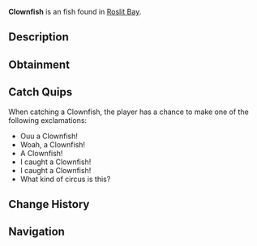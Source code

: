 {{FishInfobox
|image          = Clownfish.png
|rarity         = Uncommon
|sea            = First Sea
|location       = [[Roslit Bay]]
|sublocation    = Coral Reef
|sources        = Fishing Rod
|radar_location = 
|xp             = 90
|weather        = Foggy
|time           = 
|season         = Spring, Summer
|bait           = Flakes
|base_weight    = 0.6
|base_value     = 90
|weight_range   = 0.5
|base_chance    = 60
|base_resil     = 70
}}
'''Clownfish''' is an {{Rarity|Uncommon}} fish found in [[Roslit Bay]].

== Description ==
{{Description|The clownfish, known for its vibrant orange and white stripes, is a small, hardy reef dweller. Often found alongside coral and see anemones inside the reef of Roslit Bay.			Best paired with the Blue Tang!|Bestiary Entry}}

== Obtainment ==
{{Description|Found in Roslit Bays coral reef.|Bestiary Hint}}
{{Fish Availability|
Roslit Bay/Coral Reef
|top_rods      = 
Training Rod\279844.53\279844.53;
Rapid Rod\269980.97\247327.85;
No-Life Rod\263671.14\263671.14;
Firefly Rod\263000.18\227741.99;
Seraphic Rod\261634.79\261634.79;
Flimsy Rod\206476.2\206476.2;
Buddy Bond Rod\163745.03\127350.28;
Fast Rod\259401.11\259401.11;
Leviathan's Fang Rod\254964.84\254964.84;
Astralhook Rod\257724.52\159865.74;
Ethereal Prism Rod\255975.62\218506.85;
Depthseeker Rod\255882.66\204257.64;
Avalanche Rod\253381.77\183132.43;
Verdant Shear Rod\249879.04\223165.66;
Blazebringer Rod\241547.39\210470.73;
Zeus Rod\239825.29\223023.62;
Challenger's Rod\239659.25\239659.25;
Rod Of The Forgotten Fang\238930.89\238930.89;
Volcanic Rod\234183.14\169250.89;
Trident Rod\231391.99\185669.46;
Free Spirit Rod\226602.27\185206.99;
Rod Of The Depths\217045.85\217045.85;
Rod Of The Exalted One\203867.87\203867.87;
Steady Rod\129985.07\79216.22
|recommended   = Training Rod
}}

== Catch Quips ==
When catching a Clownfish, the player has a chance to make one of the following exclamations:
* Ouu a Clownfish!
* Woah, a Clownfish!
* A Clownfish!
* I caught a Clownfish!
* I caught a Clownfish!
* What kind of circus is this?

== Change History ==
{{Change History|{{subst:Current Version}}}}

== Navigation ==
{{Fish Navbox|Roslit Bay}}